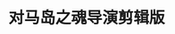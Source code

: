 ---
title: '对马岛之魂导演剪辑版'
coverImage: 'https://shared.akamai.steamstatic.com/store_item_assets/steam/apps/2215430/header.jpg'
publishDate: '2024-05-16'
tags: ['动作', '开放世界']
screenshots: [
  "https://shared.akamai.steamstatic.com/store_item_assets/steam/apps/2215430/ss_51eb1a47a41271abb0aa781de576f704d95b601b.jpg",
  "https://shared.akamai.steamstatic.com/store_item_assets/steam/apps/2215430/ss_d60e16422fc1605181e0fedee3e2cfc1e02c750e.jpg"
]
video: "https://video.akamai.steamstatic.com/store_trailers/257022043/movie480_vp9.webm"
comments: [
  {
    user: '中国鉴赏家同好会',
    avatar: 'https://avatars.fastly.steamstatic.com/21b475cabb6083a2f76380f87233a543fab2d1a6_full.jpg',
    common: '《对马岛之魂》作为一款由美国工作室制作的日本剑戟题材作品，游戏在体现东方文化意境的层面做得相当值得称道。充满动态的场景元素，韵味十足的美术渲染，以及剑拔弩张间，花瓣散落的唯美场景，这些共同为本作添上了一抹欧美作品难以见到的禅意。一闪、对峙等战斗元素的加入更是将剑戟片的浪漫展现得淋漓尽致。与此同时本作的探索无论是指引还是任务反馈方面都有着极强的设计感与正反馈，持续让玩家沉浸在探索世界的乐趣之中。'
  },
  {
    user: 'dockb4',
    avatar: 'https://avatars.fastly.steamstatic.com/292e5924aff539a28a5b7c70112a938bd3d9bf71_full.jpg',
    common: '我今年62岁，即将63岁。自从《国王密使》和《创世纪》以来，我一直是个游戏玩家。如今，很少有游戏能像过去那样吸引我的注意力。那些通宵达旦的游戏时光已经很少见了。但这款游戏做到了。开放世界RPG正好符合我的口味，而且这款游戏如此美丽。我甚至放弃骑马，只为享受这段旅程。冥想时刻的设计非常贴心。环境音乐非常悦耳，与视觉效果相得益彰。支线任务做得很好，尽管许多都是“从Y中救出X”的场景，但我并没有感到厌倦。攀爬和跳跃设计得很好，我不会因为控制问题而犯愚蠢的错误。我不擅长战斗，但这款游戏在鼠标/键盘操作上感觉非常自然。总的来说，到目前为止，这款游戏给我带来了很多乐趣。'
  }
]
downloads:
  - source: "Byruthub"
    sourceIcon: "https://t0.gstatic.cn/faviconV2?client=SOCIAL&type=FAVICON&fallback_opts=TYPE,SIZE,URL&url=https://byruthub.org&size=20"
    links:
      - type: "磁力链接"
        url: "https://byruthub.org/index.php?do=download&id=130272"
  - source: "Fitgirl-Repacks"
    sourceIcon: "https://t0.gstatic.cn/faviconV2?client=SOCIAL&type=FAVICON&fallback_opts=TYPE,SIZE,URL&url=https://fitgirl-repacks.site&size=20"
    links:
      - type: "磁力链接"
        url: "magnet:?xt=urn:btih:25E2F1AA84D8E4AFBA8105656BDB4DDF3DB95FA4&dn=Ghost+of+Tsushima+DIRECTOR%26%23039%3BS+CUT+%28v1053.0.0515.2048+%2B+DLC+%2B+Bonus+Content+%2B+Multiplayer%2C+MULTi26%29+%5BFitGirl+Repack%2C+Selective+Download+-+from+31.2+GB%5D&tr=udp%3A%2F%2Fopentor.net%3A6969&tr=udp%3A%2F%2Fopentracker.i2p.rocks%3A6969%2Fannounce&tr=http%3A%2F%2Ftracker.gbitt.info%3A80%2Fannounce&tr=http%3A%2F%2Ftracker.ccp.ovh%3A6969%2Fannounce&tr=udp%3A%2F%2Ftracker.ccp.ovh%3A6969%2Fannounce&tr=udp%3A%2F%2Ftracker.torrent.eu.org%3A451%2Fannounce&tr=udp%3A%2F%2Ftracker.torrent.eu.org%3A451%2Fannounce&tr=udp%3A%2F%2Ftracker.openbittorrent.com%3A6969%2Fannounce&tr=udp%3A%2F%2Ftracker.openbittorrent.com%3A80%2Fannounce&tr=udp%3A%2F%2Fexodus.desync.com%3A6969%2Fannounce&tr=udp%3A%2F%2Ftracker.theoks.net%3A6969%2Fannounce&tr=https%3A%2F%2Ftracker.tamersunion.org%3A443%2Fannounce&tr=http%3A%2F%2Fopen.acgnxtracker.com%3A80%2Fannounce&tr=http%3A%2F%2Fopen.acgtracker.com%3A1096%2Fannounce&tr=udp%3A%2F%2Ftracker.opentrackr.org%3A1337%2Fannounce&tr=http%3A%2F%2Ftracker.openbittorrent.com%3A80%2Fannounce&tr=udp%3A%2F%2Fopentracker.i2p.rocks%3A6969%2Fannounce&tr=udp%3A%2F%2Ftracker.internetwarriors.net%3A1337%2Fannounce&tr=udp%3A%2F%2Ftracker.leechers-paradise.org%3A6969%2Fannounce&tr=udp%3A%2F%2Fcoppersurfer.tk%3A6969%2Fannounce&tr=udp%3A%2F%2Ftracker.zer0day.to%3A1337%2Fannounce"
  - source: "Switch520"
    sourceIcon: "https://t0.gstatic.cn/faviconV2?client=SOCIAL&type=FAVICON&fallback_opts=TYPE,SIZE,URL&url=https://www.gamer520.com&size=20"
    links:
      - type: "百度网盘"
        url: "https://pan.baidu.com/s/12h7cZIQNJaJqj5AuMZbdDQ"
        password: "dcsg"
  - source: "小叽资源"
    sourceIcon: "https://t0.gstatic.cn/faviconV2?client=SOCIAL&type=FAVICON&fallback_opts=TYPE,SIZE,URL&url=https://steamzg.com&size=20"
    links:
      - type: "百度网盘"
        url: "https://pan.baidu.com/s/1xGMvZfUi1mbs4MKUvNYdNA?pwd=6666"
      - type: "123云盘"
        url: "https://www.123pan.com/s/xXo9-HPq5v.html"
        password: "m8v3"
      - type: "阿里云盘"
        url: "https://www.alipan.com/s/RdTZWfvYQMw"
        password: "6666"
  - source: "小妖怪分享"
    sourceIcon: "https://t0.gstatic.cn/faviconV2?client=SOCIAL&type=FAVICON&fallback_opts=TYPE,SIZE,URL&url=https://www.xyg688.com&size=20"
    links:
      - type: "百度网盘"
        url: "https://pan.baidu.com/s/1b6ENgKlGb5bt9sSUG17qKg?pwd=1mk9"
      - type: "夸克网盘"
        url: "https://pan.quark.cn/s/b7c097adad8d"
      - type: "阿里云盘"
        url: "https://www.alipan.com/s/sqAQbSaiDQn"
      - type: "Pixeldrain"
        url: "https://pixeldrain.com/u/Ky4vBkc3"
  - source: "KOYSO"
    sourceIcon: "https://t0.gstatic.cn/faviconV2?client=SOCIAL&type=FAVICON&fallback_opts=TYPE,SIZE,URL&url=https://koyso.com&size=20"
    links:
      - type: "下载链接"
        url: "https://koyso.com/download/842"
---